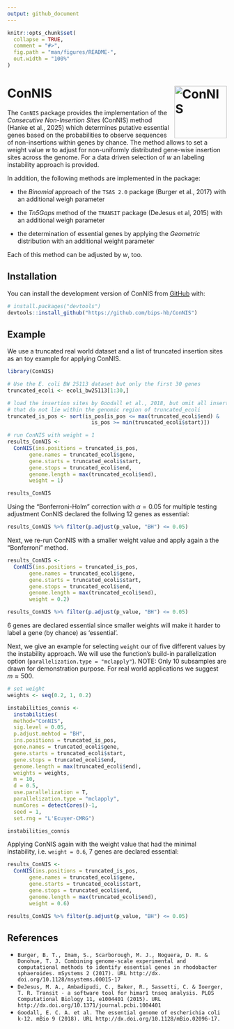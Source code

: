 ```yaml
---
output: github_document
---
```


<!-- README.md is generated from README.Rmd. Please edit that file -->

```r
knitr::opts_chunk$set(
  collapse = TRUE,
  comment = "#>",
  fig.path = "man/figures/README-",
  out.width = "100%"
)
```

# ConNIS <img src="./man/figures/logo.svg" alt="ConNIS" align="right" width="120"/>

<!-- badges: start -->
<!-- badges: end -->

The `ConNIS` package provides the implementation of the *Consecutive Non-Insertion Sites* (ConNIS) method (Hanke et al., 2025) which determines putative essential genes based on the probabilities to observe sequences of non-insertions within genes by chance. The method allows to set a weight value $w$ to adjust for non-uniformly distributed gene-wise insertion sites across the genome. For a data driven selection of $w$ an labeling instability approach is provided.

In addition, the following methods are implemented in the package:

* the *Binomial* approach  of the `TSAS 2.0`  package (Burger et al., 2017) with an additional weigh parameter

* the *Tn5Gaps* method of the `TRANSIT` package (DeJesus et al, 2015) with an additional weigh parameter

* the determination of essential genes by applying the *Geometric* distribution with an additional weight parameter

Each of this method can be adjusted by $w$, too.

## Installation

You can install the development version of ConNIS from [GitHub](https://github.com/) with:

``` r
# install.packages("devtools")
devtools::install_github("https://github.com/bips-hb/ConNIS")
```

## Example

We use a truncated real world dataset and a list of truncated insertion sites as an toy example for applying ConNIS.

```r

library(ConNIS)

# Use the E. coli BW 25113 dataset but only the first 30 genes
truncated_ecoli <- ecoli_bw25113[1:30,]

# load the insertion sites by Goodall et al., 2018, but omit all insertion sites 
# that do not lie within the genomic region of truncated_ecoli
truncated_is_pos <- sort(is_pos[is_pos <= max(truncated_ecoli$end) &
                           is_pos >= min(truncated_ecoli$start)])

# run ConNIS with weight = 1
results_ConNIS <- 
  ConNIS(ins.positions = truncated_is_pos, 
       gene.names = truncated_ecoli$gene, 
       gene.starts = truncated_ecoli$start, 
       gene.stops = truncated_ecoli$end, 
       genome.length = max(truncated_ecoli$end), 
       weight = 1)

results_ConNIS
```

Using the "Bonferroni-Holm" correction with $\alpha=0.05$ for multiple testing adjustment ConNIS declared the follwing 12 genes as essential:

```r
results_ConNIS %>% filter(p.adjust(p_value, "BH") <= 0.05)
```

Next, we re-run ConNIS with a smaller weight value and apply again a the "Bonferroni" method.

```r
results_ConNIS <- 
  ConNIS(ins.positions = truncated_is_pos, 
       gene.names = truncated_ecoli$gene, 
       gene.starts = truncated_ecoli$start, 
       gene.stops = truncated_ecoli$end, 
       genome.length = max(truncated_ecoli$end), 
       weight = 0.2)

results_ConNIS %>% filter(p.adjust(p_value, "BH") <= 0.05)

```
6 genes are declared essential since smaller weights will make it harder to label a gene (by chance) as 'essential'. 

Next, we give an example for selecting `weight` our of five different values by the instability approach. We will use the function's build-in parallelization option (`parallelization.type = "mclapply"`). NOTE: Only 10 subsamples are drawn for demonstration purpose. For real world applications we suggest $m \approx  500$.

```r

# set weight
weights <- seq(0.2, 1, 0.2)

instabilities_connis <- 
  instabilities(
  method="ConNIS", 
  sig.level = 0.05, 
  p.adjust.mehtod = "BH", 
  ins.positions = truncated_is_pos, 
  gene.names = truncated_ecoli$gene, 
  gene.starts = truncated_ecoli$start, 
  gene.stops = truncated_ecoli$end, 
  genome.length = max(truncated_ecoli$end), 
  weights = weights, 
  m = 10, 
  d = 0.5, 
  use.parallelization = T, 
  parallelization.type = "mclapply", 
  numCores = detectCores()-1, 
  seed = 1, 
  set.rng = "L'Ecuyer-CMRG")

instabilities_connis

```
Applying ConNIS again with the weight value that had the minimal instability, i.e. `weight = 0.6`, 7 genes are declared essential:

```r
results_ConNIS <- 
  ConNIS(ins.positions = truncated_is_pos, 
       gene.names = truncated_ecoli$gene, 
       gene.starts = truncated_ecoli$start, 
       gene.stops = truncated_ecoli$end, 
       genome.length = max(truncated_ecoli$end), 
       weight = 0.6)

results_ConNIS %>% filter(p.adjust(p_value, "BH") <= 0.05)
```


## References
* `Burger, B. T., Imam, S., Scarborough, M. J., Noguera, D. R. & Donohue, T. J. Combining genome-scale experimental and computational methods to identify essential genes in rhodobacter sphaeroides. mSystems 2 (2017). URL http://dx. doi.org/10.1128/msystems.00015-17`
* `DeJesus, M. A., Ambadipudi, C., Baker, R., Sassetti, C. & Ioerger, T. R. Transit - a software tool for himar1 tnseq analysis. PLOS Computational Biology 11, e1004401 (2015). URL http://dx.doi.org/10.1371/journal.pcbi.1004401`
* `Goodall, E. C. A. et al. The essential genome of escherichia coli k-12. mBio 9 (2018). URL http://dx.doi.org/10.1128/mBio.02096-17.`
